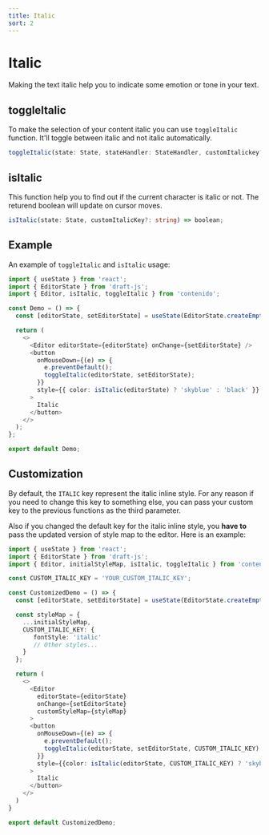 ```yaml
---
title: Italic
sort: 2
---
```


# Italic

Making the text italic help you to indicate some emotion or tone in your text.

## toggleItalic

To make the selection of your content italic you can use `toggleItalic` function.
It'll toggle between italic and not italic automatically.

```ts
toggleItalic(state: State, stateHandler: StateHandler, customItalickey?: string) => void;
```

## isItalic

This function help you to find out if the current character is italic or not.
The returend boolean will update on cursor moves.

```ts
isItalic(state: State, customItalicKey?: string) => boolean;
```

## Example

An example of `toggleItalic` and `isItalic` usage:

```ts
import { useState } from 'react';
import { EditorState } from 'draft-js';
import { Editor, isItalic, toggleItalic } from 'contenido';

const Demo = () => {
  const [editorState, setEditorState] = useState(EditorState.createEmpty());

  return (
    <>
      <Editor editorState={editorState} onChange={setEditorState} />
      <button
        onMouseDown={(e) => {
          e.preventDefault();
          toggleItalic(editorState, setEditorState);
        }}
        style={{ color: isItalic(editorState) ? 'skyblue' : 'black' }}
      >
        Italic
      </button>
    </>
  );
};

export default Demo;
```

## Customization

By default, the `ITALIC` key represent the italic inline style. For any reason if
you need to change this key to something else, you can pass your custom key to the
previous functions as the third parameter.

Also if you changed the default key for the italic inline style, you **have to** pass the
updated version of style map to the editor. Here is an example:

```ts
import { useState } from 'react';
import { EditorState } from 'draft-js';
import { Editor, initialStyleMap, isItalic, toggleItalic } from 'contenido';

const CUSTOM_ITALIC_KEY = 'YOUR_CUSTOM_ITALIC_KEY';

const CustomizedDemo = () => {
  const [editorState, setEditorState] = useState(EditorState.createEmpty());

  const styleMap = {
    ...initialStyleMap,
    CUSTOM_ITALIC_KEY: {
       fontStyle: 'italic'
       // Other styles...
    }
  };

  return (
    <>
      <Editor
        editorState={editorState}
        onChange={setEditorState}
        customStyleMap={styleMap}
      >
      <button
        onMouseDown={(e) => {
          e.preventDefault();
          toggleItalic(editorState, setEditorState, CUSTOM_ITALIC_KEY)
        }}
        style={{color: isItalic(editorState, CUSTOM_ITALIC_KEY) ? 'skyblue' : 'black'}}
      >
        Italic
      </button>
    </>
  )
}

export default CustomizedDemo;
```

